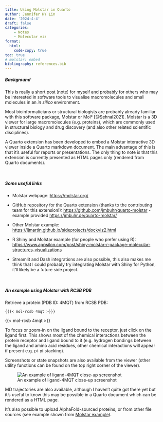 ```yaml
---
title: Using Molstar in Quarto
author: Jennifer HY Lin
date: '2024-4-4'
draft: false
categories: 
    - Notes
    - Molecular viz
format:
  html:
    code-copy: true
toc: true
# molstar: embed
bibliography: references.bib
---
```


##### **Background**

This is really a short post (note) for myself and probably for others who may be interested in software tools to visualise macromolecules and small molecules in an *in silico* environment.

Most bioinformaticians or structural biologists are probably already familiar with this software package, Molstar or Mol\* [@Sehnal2021]. Molstar is a 3D viewer for large macromolecules (e.g. proteins), which are commonly used in structural biology and drug discovery (and also other related scientific disciplines).

A Quarto extension has been developed to embed a Molstar interactive 3D viewer inside a Quarto markdown document. The main advantage of this is that it's useful for reports or presentations. The only thing to note is that this extension is currently presented as HTML pages only (rendered from Quarto documents).

<br>

##### **Some useful links**

-   Molstar webpage: [https://molstar.org/](https://molstar.org/)

-   GitHub repository for the Quarto extension (thanks to the contributing team for this extension!): [https://github.com/jmbuhr/quarto-molstar](https://github.com/jmbuhr/quarto-molstar) - example provided [https://jmbuhr.de/quarto-molstar/](https://jmbuhr.de/quarto-molstar/)

-   Other Molstar example: [https://ljmartin.github.io/sideprojects/dockviz2.html](https://ljmartin.github.io/sideprojects/dockviz2.html)

-   R Shiny and Molstar example (for people who prefer using R): [https://www.appsilon.com/post/shiny-molstar-r-package-molecular-structures-visualizations](https://www.appsilon.com/post/shiny-molstar-r-package-molecular-structures-visualizations)

-   Streamlit and Dash integrations are also possible, this also makes me think that I could probably try integrating Molstar with Shiny for Python, it'll likely be a future side project.

<br>

##### **An example using Molstar with RCSB PDB**

Retrieve a protein (PDB ID: 4MQT) from RCSB PDB:

`{{{< mol-rcsb 4mqt >}}}`

{{< mol-rcsb 4mqt >}}

To focus or zoom-in on the ligand bound to the receptor, just click on the ligand first. This shows most of the chemical interactions between the protein receptor and ligand bound to it (e.g. hydrogen bondings between the ligand and amino acid residues, other chemical interactions will appear if present e.g. pi-pi stacking).

Screenshots or state snapshots are also available from the viewer (other utility functions can be found on the top right corner of the viewer).

![An example of ligand-4MQT close-up screenshot](close-up_shot.png)

MD trajectories are also available, although I haven't quite got there yet but it's useful to know this may be possible in a Quarto document which can be rendered as a HTML page.

It's also possible to upload AlphaFold-sourced proteins, or from other file sources (see example shown from [Molstar example](https://jmbuhr.de/quarto-molstar/)).